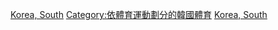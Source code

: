 [[Category:各國划船|Korea, South]]
[[Category:依體育運動劃分的韓國體育|Category:依體育運動劃分的韓國體育]]
[[Category:亞洲划船|Korea, South]]